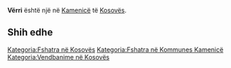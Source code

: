 {{Fshat në 
 | Emri                = Vërri
 | EmriAlt                = 
 | NAME_SHORT_FORM=      
 | NAME_GENERIC=      
 | NAME_SORT_NAME_RO=      VERRI
 | FULL_NAME_RO = Vërri
 | FULL_NAME_ND_RO=Verri
 | SORT_NAME_RG=VERRI
 | FULL_NAME_RG=Vërri
 | FULL_NAME_ND_RG=Verri
 | SRP_NAME_SHORT_FORM=      
 | SRP_NAME_GENERIC=      
 | SRP_NAME_SORT_NAME_RO=      
 | SRP_FULL_NAME_RO = 
 | SRP_FULL_NAME_ND_RO=
 | SRP_SORT_NAME_RG=
 | SRP_FULL_NAME_RG=
 | SRP_FULL_NAME_ND_RG=
 | Emri (Rasa dhanore) = 
 | Figura              = 
 | Shteti              = Kosovo
 | Komuna              = Kamenicë
 | Kodi postar         = 
 | Sipërfaqja          = 

 | Popullsia           = 

 | Regj. i popullsisë  = 
 | Dend. e popullsisë  = 
 | Faqja zyrtare       = 
 <!--- Koordinatat ----> 
 | Gjerësia            = 42.750833
 | Gjatësia            = 20.551667
 | Lartësia            = 
}}
'''Vërri''' është një [[]] në [[Kamenicë]] të [[Kosovës]].

<!-- == Gjeografia == -->
<!-- == Historia == -->
<!-- == Demografia == -->
== Shih edhe ==
{{Komuna Kamenicë}}
{{Kosovo-Administrata-Cung}}

[[Kategoria:Fshatra në Kosovës]]
[[Kategoria:Fshatra në Kommunes Kamenicë]]
[[Kategoria:Vendbanime në Kosovës]]